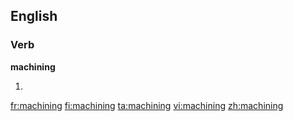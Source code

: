 ==English==

===Verb===
'''machining'''

# {{present participle of|[[machine]]}}

[[fr:machining]]
[[fi:machining]]
[[ta:machining]]
[[vi:machining]]
[[zh:machining]]